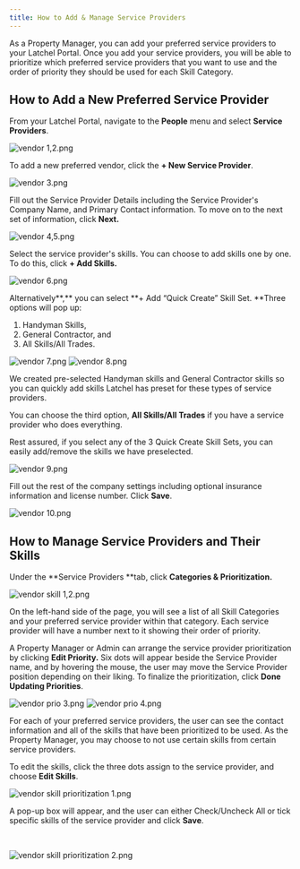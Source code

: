```yaml
---
title: How to Add & Manage Service Providers
---
```


As a Property Manager, you can add your preferred service providers to your Latchel Portal. Once you add your service providers, you will be able to prioritize which preferred service providers that you want to use and the order of priority they should be used for each Skill Category.
 

## How to Add a New Preferred Service Provider


From your Latchel Portal, navigate to the **People** menu and select **Service Providers**.

<Frame>
  <img src="/images/rtaImage-2-36.jpg" alt="vendor 1,2.png"/>
</Frame>



To add a new preferred vendor, click the **\+ New Service Provider**.

<Frame>
  <img src="/images/rtaImage-2-37.jpg" alt="vendor 3.png"/>
</Frame>



Fill out the Service Provider Details including the Service Provider's Company Name, and Primary Contact information. To move on to the next set of information, click **Next.**

<Frame>
  <img src="/images/rtaImage-2-38.jpg" alt="vendor 4,5.png"/>
</Frame>



Select the service provider's skills. You can choose to add skills one by one. To do this, click **\+ Add Skills.**

<Frame>
  <img src="/images/rtaImage-2-39.jpg" alt="vendor 6.png"/>
</Frame>



Alternatively**,** you can select **\+ Add “Quick Create” Skill Set. **Three options will pop up:

1.  Handyman Skills,
2.  General Contractor, and
3.  All Skills/All Trades.


<Frame>
  <img src="/images/rtaImage-2-40.jpg" alt="vendor 7.png"/>
</Frame>

<Frame>
  <img src="/images/rtaImage-2-41.jpg" alt="vendor 8.png"/>
</Frame>


We created pre-selected Handyman skills and General Contractor skills so you can quickly add skills Latchel has preset for these types of service providers.


You can choose the third option, **All Skills/All Trades** if you have a service provider who does everything.


Rest assured, if you select any of the 3 Quick Create Skill Sets, you can easily add/remove the skills we have preselected.

<Frame>
  <img src="/images/rtaImage-2-42.jpg" alt="vendor 9.png"/>
</Frame>



Fill out the rest of the company settings including optional insurance information and license number. Click **Save**.

<Frame>
  <img src="/images/rtaImage-2-43.jpg" alt="vendor 10.png"/>
</Frame>


## How to Manage Service Providers and Their Skills

Under the **Service Providers **tab, click **Categories & Prioritization.**

<Frame>
  <img src="/images/rtaImage-2-44.jpg" alt="vendor skill 1,2.png"/>
</Frame>



On the left-hand side of the page, you will see a list of all Skill Categories and your preferred service provider within that category. Each service provider will have a number next to it showing their order of priority. 

A Property Manager or Admin can arrange the service provider prioritization by clicking **Edit Priority.** Six dots will appear beside the Service Provider name, and by hovering the mouse, the user may move the Service Provider position depending on their liking. To finalize the prioritization, click **Done Updating Priorities**.

<Frame>
  <img src="/images/rtaImage-2-45.jpg" alt="vendor prio 3.png"/>
</Frame>

<Frame>
  <img src="/images/rtaImage-2-46.jpg" alt="vendor prio 4.png"/>
</Frame>


For each of your preferred service providers, the user can see the contact information and all of the skills that have been prioritized to be used. As the Property Manager, you may choose to not use certain skills from certain service providers. 

To edit the skills, click the three dots assign to the service provider, and choose **Edit Skills**. 

<Frame>
  <img src="/images/rtaImage-2-47.jpg" alt="vendor skill prioritization 1.png"/>
</Frame>


A pop-up box will appear, and the user can either Check/Uncheck All or tick specific skills of the service provider and click **Save**. 

 
<Frame>
  <img src="/images/rtaImage-2-48.jpg" alt="vendor skill prioritization 2.png"/>
</Frame>

